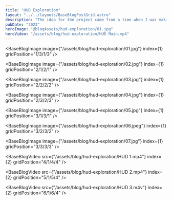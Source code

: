 ```yaml
---
title: "HUD Exploration"
layout: "../../layouts/BaseBlogPostGrid.astro"
description: "The idea for the project came from a time when I was making similar animations in MotionVFX. The topic turned out to be so interesting that I decided to make a longer animation of something like an intro, an animation with a beginning and an end. It was quite a challenge to create a glowing screen effect and create discernible RGB LEDs."
pubDate: "2023"
heroImage: "@blogAssets/hud-exploration/01.jpg"
heroVideo: "/assets/blog/hud-exploration/HUD Main.mp4"
---
```



<BaseBlogHeadTile
  index="1"
  title={frontmatter.title}
  date={frontmatter.pubDate}
  text="The idea for the project came from a time when I was making similar animations in MotionVFX. The topic turned out to be so interesting that I decided to make a longer animation of something like an intro, an animation with a beginning and an end.
It was quite a challenge to create a glowing screen effect and create discernible RGB LEDs."
  gridPosition="1/1/1/3"
/>

<BaseBlogImage
  image={"/assets/blog/hud-exploration/01.jpg"}
  index={1}
  gridPosition="1/3/1/3"
/>

<BaseBlogImage
  image={"/assets/blog/hud-exploration/02.jpg"}
  index={1}
  gridPosition="2/1/2/1"
/>

<BaseBlogImage
  image={"/assets/blog/hud-exploration/03.jpg"}
  index={1}
  gridPosition="2/2/2/2"
/>

<BaseBlogImage
  image={"/assets/blog/hud-exploration/04.jpg"}
  index={1}
  gridPosition="2/3/2/3"
/>

<BaseBlogImage
  image={"/assets/blog/hud-exploration/05.jpg"}
  index={1}
  gridPosition="3/1/3/1"
/>

<BaseBlogImage
  image={"/assets/blog/hud-exploration/06.jpeg"}
  index={1}
  gridPosition="3/2/3/2"
/>

<BaseBlogImage
  image={"/assets/blog/hud-exploration/07.jpg"}
  index={1}
  gridPosition="3/3/3/3"
/>

<BaseBlogVideo
  src={"/assets/blog/hud-exploration/HUD 1.mp4"}
  index={2}
  gridPosition="4/1/4/4"
/>

<BaseBlogVideo
  src={"/assets/blog/hud-exploration/HUD 2.mp4"}
  index={2}
  gridPosition="5/1/5/4"
/>

<BaseBlogVideo
  src={"/assets/blog/hud-exploration/HUD 3.m4v"}
  index={2}
  gridPosition="6/1/6/4"
/>
